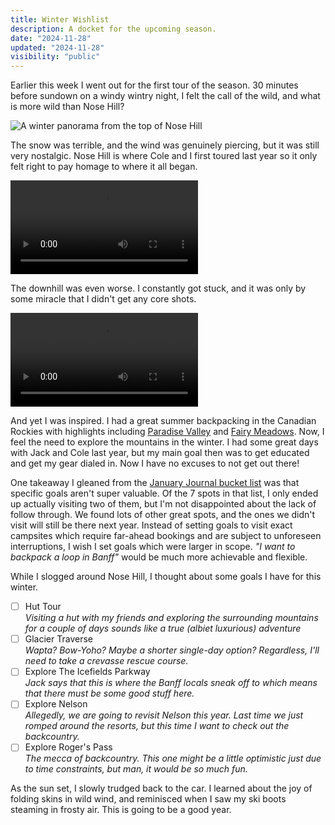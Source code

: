 ```yaml
---
title: Winter Wishlist
description: A docket for the upcoming season.
date: "2024-11-28"
updated: "2024-11-28"
visibility: "public"
---
```


Earlier this week I went out for the first tour of the season. 30 minutes before sundown on a windy wintry night, I felt the call of the wild, and what is more wild than Nose Hill?  

![A winter panorama from the top of Nose Hill](/images/winter-wishlist/IMG_3458.webp)

The snow was terrible, and the wind was genuinely piercing, but it was still very nostalgic. Nose Hill is where Cole and I first toured last year so it only felt right to pay homage to where it all began.  

<Video height={2160} width={3840}>
  <source src="/videos/winter-wishlist/IMG_3457.mp4" type="video/mp4" />
</Video>  

The downhill was even worse. I constantly got stuck, and it was only by some miracle that I didn't get any core shots.  

<Video height={2160} width={3840}>
  <source src="/videos/winter-wishlist/IMG_3459.mp4" type="video/mp4" />
</Video>  

And yet I was inspired. I had a great summer backpacking in the Canadian Rockies with highlights including [Paradise Valley](https://www.youtube.com/watch?v=18pPzl1_R4Q) and [Fairy Meadows](https://www.youtube.com/watch?v=iSd6qFyObP4). Now, I feel the need to explore the mountains in the winter. I had some great days with Jack and Cole last year, but my main goal then was to get educated and get my gear dialed in. Now I have no excuses to not get out there!  

One takeaway I gleaned from the [January Journal bucket list](https://joeyvanlierop.com/writing/january-journal#:~:text=Summer%20backpacking%20bucket%20list) was that specific goals aren't super valuable. Of the 7 spots in that list, I only ended up actually visiting two of them, but I'm not disappointed about the lack of follow through. We found lots of other great spots, and the ones we didn't visit will still be there next year. Instead of setting goals to visit exact campsites which require far-ahead bookings and are subject to unforeseen interruptions, I wish I set goals which were larger in scope. <em className="fancy">"I want to backpack a loop in Banff"</em> would be much more achievable and flexible.  

While I slogged around Nose Hill, I thought about some goals I have for this winter.  

- [ ] Hut Tour  
      <i>Visiting a hut with my friends and exploring the surrounding mountains for a couple of days sounds like a true (albiet luxurious) adventure</i>
- [ ] Glacier Traverse  
      <i>Wapta? Bow-Yoho? Maybe a shorter single-day option? Regardless, I'll need to take a crevasse rescue course.</i>
- [ ] Explore The Icefields Parkway  
      <i>Jack says that this is where the Banff locals sneak off to which means that there must be some good stuff here.</i>
- [ ] Explore Nelson  
      <i>Allegedly, we are going to revisit Nelson this year. Last time we just romped around the resorts, but this time I want to check out the backcountry.</i>
- [ ] Explore Roger's Pass  
      <i>The mecca of backcountry. This one might be a little optimistic just due to time constraints, but man, it would be so much fun.</i>  

As the sun set, I slowly trudged back to the car. I learned about the joy of folding skins in wild wind, and reminisced when I saw my ski boots steaming in frosty air. This is going to be a good year.